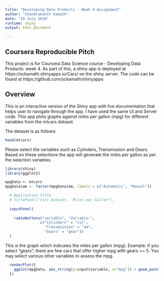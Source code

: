 ```yaml
---
title: "Developing Data Products - Week 4 Assignment"
author: "Chandrakanth Kamath"
date: "19 July 2020"
runtime: shiny
output: html_document

---
```


## Coursera Reproducible Pitch

This project is for Coursera Data Science course - Developing Data Products: week 4. As part of this, a shiny app is deployed at https://sckamath.shinyapps.io/Cars/ on the shiny server. The code can be found at https://github.com/sckamath/shinyapps 

## Overview

This is an interactive version of the Shiny app with live documentation that helps user to navigate through the app. I have used the same UI and Server code.  This app plots graphs against miles per gallon (mpg) for different variables from the mtcars dataset.

The dataset is as follows:

```r
head(mtcars)
```

Please select the variables such as Cylinders, Transmission and Gears.  Based on these selections the app will generate the miles per gallon as per the selection variables.

```r
library(shiny)
library(ggplot2)

mpgData <- mtcars
mpgData$am <- factor(mpgData$am, labels = c("Automatic", "Manual"))

  # Application title
  # titlePanel("Cars Dataset - Miles per Gallon"),
  
  inputPanel(
    
    radioButtons("variable", "Variable:", 
                c("Cylinders" = "cyl",
                  "Transmission" = "am",
                  "Gears" = "gear"))
  )
```


This is the graph which indicates the miles per gallon (mpg).  Example: if you select "gears", there are few cars that offer higher mpg with gears >= 5.  You may select various other variables to assess the mpg.


```r
  renderPlot({
    ggplot(mpgData, aes_string(y=input$variable, x="mpg")) + geom_point()
  })
  
```

